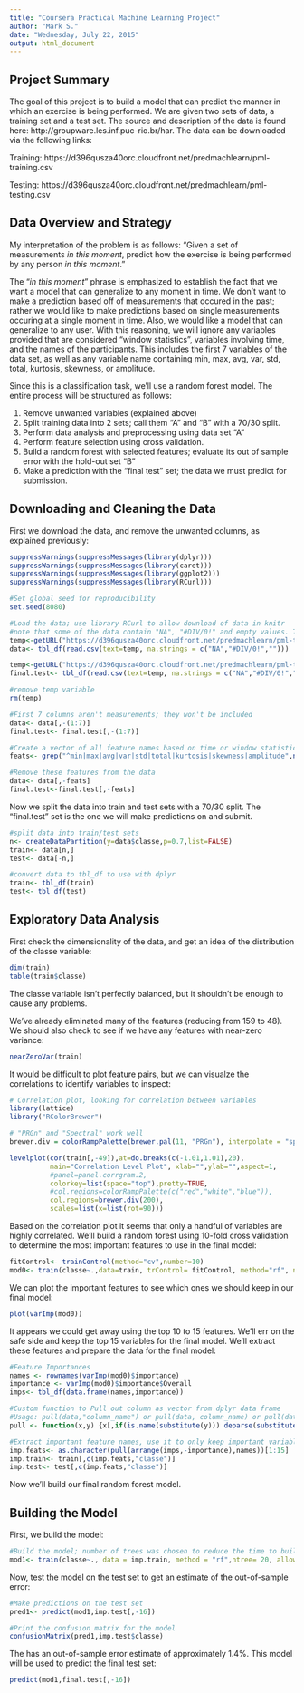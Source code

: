 ```yaml
---
title: "Coursera Practical Machine Learning Project"
author: "Mark S."
date: "Wednesday, July 22, 2015"
output: html_document
---
```


## Project Summary
The goal of this project is to build a model that can predict the manner in which an exercise is being performed. We are given two sets of data, a training set and a test set. The source and description of the data is found here: http://groupware.les.inf.puc-rio.br/har. The data can be downloaded via the following links:

Training: https://d396qusza40orc.cloudfront.net/predmachlearn/pml-training.csv

Testing: https://d396qusza40orc.cloudfront.net/predmachlearn/pml-testing.csv

## Data Overview and Strategy
My interpretation of the problem is as follows: "Given a set of measurements *in this moment*, predict how the exercise is being performed by any person *in this moment*."

The "*in this moment*" phrase is emphasized to establish the fact that we want a model that can generalize to any moment in time. We don't want to make a prediction based off of measurements that occured in the past; rather we would like to make predictions based on single measurements occuring at a single moment in time. Also, we would like a model that can generalize to any user. With this reasoning, we will ignore any variables provided that are considered "window statistics", variables involving time, and the names of the participants. This includes the first 7 variables of the data set, as well as any variable name containing min, max, avg, var, std, total, kurtosis, skewness, or amplitude.

Since this is a classification task, we'll use a random forest model. The entire process will be structured as follows:

1. Remove unwanted variables (explained above)
2. Split training data into 2 sets; call them "A" and "B" with a 70/30 split.
3. Perform data analysis and preprocessing using data set "A"
4. Perform feature selection using cross validation.
5. Build a random forest with selected features; evaluate its out of sample error with the hold-out set "B"
6. Make a prediction with the "final test" set; the data we must predict for submission.


## Downloading and Cleaning the Data
First we download the data, and remove the unwanted columns, as explained previously:

```r
suppressWarnings(suppressMessages(library(dplyr)))
suppressWarnings(suppressMessages(library(caret)))
suppressWarnings(suppressMessages(library(ggplot2)))
suppressWarnings(suppressMessages(library(RCurl)))


```

```r
#Set global seed for reproducibility
set.seed(8080)

#Load the data; use library RCurl to allow download of data in knitr
#note that some of the data contain "NA", "#DIV/0!" and empty values. These will be considered "NA"
temp<-getURL("https://d396qusza40orc.cloudfront.net/predmachlearn/pml-training.csv",ssl.verifypeer=0L,followlocation=1L)
data<- tbl_df(read.csv(text=temp, na.strings = c("NA","#DIV/0!","")))

temp<-getURL("https://d396qusza40orc.cloudfront.net/predmachlearn/pml-testing.csv",ssl.verifypeer=0L,followlocation=1L)
final.test<- tbl_df(read.csv(text=temp, na.strings = c("NA","#DIV/0!","")))

#remove temp variable
rm(temp)

#First 7 columns aren't measurements; they won't be included
data<- data[,-(1:7)]
final.test<- final.test[,-(1:7)]

#Create a vector of all feature names based on time or window statistics
feats<- grep("^min|max|avg|var|std|total|kurtosis|skewness|amplitude",names(data))

#Remove these features from the data
data<- data[,-feats]
final.test<-final.test[,-feats]
```

Now we split the data into train and test sets with a 70/30 split.  The "final.test" set is the one we will make predictions on and submit.

```r
#split data into train/test sets
n<- createDataPartition(y=data$classe,p=0.7,list=FALSE)
train<- data[n,]
test<- data[-n,]

#convert data to tbl_df to use with dplyr
train<- tbl_df(train)
test<- tbl_df(test)

```

## Exploratory Data Analysis
First check the dimensionality of the data, and get an idea of the distribution of the classe variable:

```r
dim(train)
table(train$classe)
```
The classe variable isn't perfectly balanced, but it shouldn't be enough to cause any problems.

We've already eliminated many of the features (reducing from 159 to 48). We should also check to see if we have any features with near-zero variance:
```r
nearZeroVar(train)
```

It would be difficult to plot feature pairs, but we can visualze the correlations to identify variables to inspect:
```r
# Correlation plot, looking for correlation between variables
library(lattice)
library("RColorBrewer")

# "PRGn" and "Spectral" work well
brewer.div = colorRampPalette(brewer.pal(11, "PRGn"), interpolate = "spline")

levelplot(cor(train[,-49]),at=do.breaks(c(-1.01,1.01),20),
          main="Correlation Level Plot", xlab="",ylab="",aspect=1,
          #panel=panel.corrgram.2,
          colorkey=list(space="top"),pretty=TRUE, 
          #col.regions=colorRampPalette(c("red","white","blue")),
          col.regions=brewer.div(200),
          scales=list(x=list(rot=90)))
```

Based on the correlation plot it seems that only a handful of variables are highly correlated. We'll build a random forest using 10-fold cross validation to determine the most important features to use in the final model:

```r
fitControl<- trainControl(method="cv",number=10)
mod0<- train(classe~.,data=train, trControl= fitControl, method="rf", ntree = 20, allowParallel=TRUE)
```

We can plot the important features to see which ones we should keep in our final model:

```r
plot(varImp(mod0))
```

It appears we could get away using the top 10 to 15 features. We'll err on the safe side and keep the top 15 variables for the final model. We'll extract these features and prepare the data for the final model:

```r
#Feature Importances
names <- rownames(varImp(mod0)$importance)
importance <- varImp(mod0)$importance$Overall
imps<- tbl_df(data.frame(names,importance))

#Custom function to Pull out column as vector from dplyr data frame
#Usage: pull(data,"column_name") or pull(data, column_name) or pull(data,column_number)
pull <- function(x,y) {x[,if(is.name(substitute(y))) deparse(substitute(y)) else y, drop = FALSE][[1]]}

#Extract important feature names, use it to only keep important variables in data
imp.feats<- as.character(pull(arrange(imps,-importance),names))[1:15]
imp.train<- train[,c(imp.feats,"classe")]
imp.test<- test[,c(imp.feats,"classe")]

```

Now we'll build our final random forest model.

## Building the Model
First, we build the model:

```r

#Build the model; number of trees was chosen to reduce the time to build the model
mod1<- train(classe~., data = imp.train, method = "rf",ntree= 20, allowParallel=TRUE)
```

Now, test the model on the test set to get an estimate of the out-of-sample error:

```r
#Make predictions on the test set
pred1<- predict(mod1,imp.test[,-16])

#Print the confusion matrix for the model
confusionMatrix(pred1,imp.test$classe)
```

The has an out-of-sample error estimate of approximately 1.4%. This model will be used to predict the final test set:

```r
predict(mod1,final.test[,-16])
```
